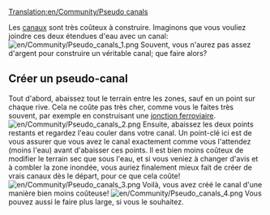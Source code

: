 [[Translation:en/Community/Pseudo canals]]

Les [[fr/Manual/Docks|canaux]] sont très coûteux à construire. Imaginons que vous vouliez joindre ces deux étendues d'eau avec un canal:
[[File:en/Community/Pseudo canals 1.png|center]]
Souvent, vous n'aurez pas assez d'argent pour construire un véritable canal; que faire alors?

==Créer un pseudo-canal==
Tout d'abord, abaissez tout le terrain entre les zones, sauf en un point sur chaque rive. Cela ne coûte pas très cher, comme vous le faites très souvent, par exemple en construisant une [[fr/Community/Junctionary/Jonctions ferroviaires|jonction ferroviaire]].
[[File:en/Community/Pseudo canals 2.png|center]]
Ensuite, abaissez les deux points restants et regardez l'eau couler dans votre canal. Un point-clé ici est de vous assurer que vous avez le canal exactement comme vous l'attendez (moins l'eau) avant d'abaisser ces points. Il est bien moins coûteux de modifier le terrain sec que sous l'eau, et si vous veniez à changer d'avis et à combler la zone inondée, vous auriez finalement mieux fait de créer de vrais canaux dès le départ, pour ce que cela coûte!
[[File:en/Community/Pseudo canals 3.png|center]]
Voilà, vous avez créé le canal d'une manière bien moins coûteuse!
[[File:en/Community/Pseudo canals 4.png|center]]
Vous pouvez aussi le faire plus large, si vous le souhaitez. <!--Un autre avantage des pseudo-canaux est que vous pouvez construire des ponts par-dessus, alors que vous ne le pouvez pas sur un vrai canal. FAUX EN v0.6.0.-->